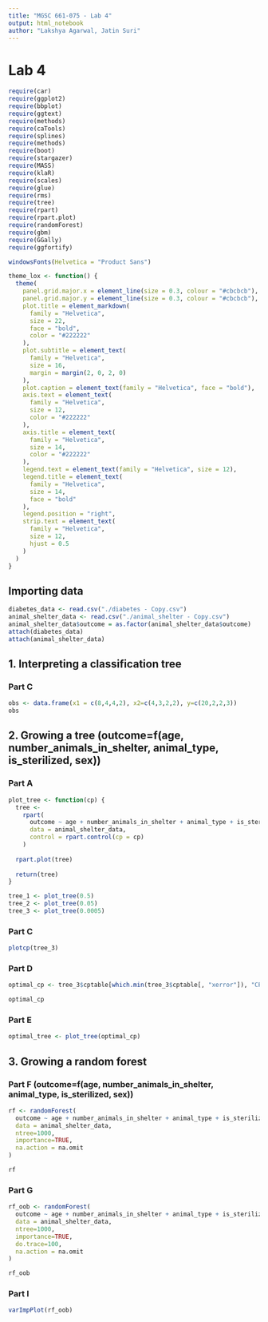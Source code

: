 ```yaml
---
title: "MGSC 661-075 - Lab 4"
output: html_notebook
author: "Lakshya Agarwal, Jatin Suri"
---
```


# Lab 4

```r
require(car)
require(ggplot2)
require(bbplot)
require(ggtext)
require(methods)
require(caTools)
require(splines)
require(methods)
require(boot)
require(stargazer)
require(MASS)
require(klaR)
require(scales)
require(glue)
require(rms)
require(tree)
require(rpart)
require(rpart.plot)
require(randomForest)
require(gbm)
require(GGally)
require(ggfortify)

windowsFonts(Helvetica = "Product Sans")
```

```r
theme_lox <- function() {
  theme(
    panel.grid.major.x = element_line(size = 0.3, colour = "#cbcbcb"),
    panel.grid.major.y = element_line(size = 0.3, colour = "#cbcbcb"),
    plot.title = element_markdown(
      family = "Helvetica",
      size = 22,
      face = "bold",
      color = "#222222"
    ),
    plot.subtitle = element_text(
      family = "Helvetica",
      size = 16,
      margin = margin(2, 0, 2, 0)
    ),
    plot.caption = element_text(family = "Helvetica", face = "bold"),
    axis.text = element_text(
      family = "Helvetica",
      size = 12,
      color = "#222222"
    ),
    axis.title = element_text(
      family = "Helvetica",
      size = 14,
      color = "#222222"
    ),
    legend.text = element_text(family = "Helvetica", size = 12),
    legend.title = element_text(
      family = "Helvetica",
      size = 14,
      face = "bold"
    ),
    legend.position = "right",
    strip.text = element_text(
      family = "Helvetica",
      size = 12,
      hjust = 0.5
    )
  )
}
```

## Importing data

```r
diabetes_data <- read.csv("./diabetes - Copy.csv")
animal_shelter_data <- read.csv("./animal_shelter - Copy.csv")
animal_shelter_data$outcome = as.factor(animal_shelter_data$outcome)
attach(diabetes_data)
attach(animal_shelter_data)
```

## 1. Interpreting a classification tree

### Part C
```r
obs <- data.frame(x1 = c(8,4,4,2), x2=c(4,3,2,2), y=c(20,2,2,3))
obs
```

## 2. Growing a tree (outcome=f(age, number_animals_in_shelter, animal_type, is_sterilized, sex))

### Part A
```r
plot_tree <- function(cp) {
  tree <-
    rpart(
      outcome ~ age + number_animals_in_shelter + animal_type + is_sterilized + sex,
      data = animal_shelter_data,
      control = rpart.control(cp = cp)
    )
  
  rpart.plot(tree)
  
  return(tree)
}

tree_1 <- plot_tree(0.5)
tree_2 <- plot_tree(0.05)
tree_3 <- plot_tree(0.0005)
```

### Part C
```r
plotcp(tree_3)
```

### Part D
```r
optimal_cp <- tree_3$cptable[which.min(tree_3$cptable[, "xerror"]), "CP"]

optimal_cp
```
### Part E
```r
optimal_tree <- plot_tree(optimal_cp)

```

## 3. Growing a random forest

### Part F (outcome=f(age, number_animals_in_shelter, animal_type, is_sterilized, sex))
```r
rf <- randomForest(
  outcome ~ age + number_animals_in_shelter + animal_type + is_sterilized + sex,
  data = animal_shelter_data,
  ntree=1000, 
  importance=TRUE,
  na.action = na.omit
)

rf
```

### Part G
```r
rf_oob <- randomForest(
  outcome ~ age + number_animals_in_shelter + animal_type + is_sterilized + sex,
  data = animal_shelter_data,
  ntree=1000, 
  importance=TRUE,
  do.trace=100,
  na.action = na.omit
)

rf_oob
```
### Part I
```r
varImpPlot(rf_oob)
```

